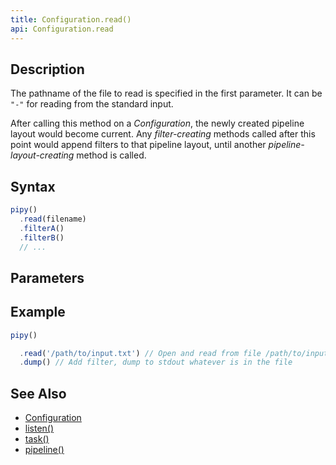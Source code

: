 ```yaml
---
title: Configuration.read()
api: Configuration.read
---
```


## Description

<Summary/>

The pathname of the file to read is specified in the first parameter. It can be `"-"` for reading from the standard input.

After calling this method on a _Configuration_, the newly created pipeline layout would become current. Any _filter-creating_ methods called after this point would append filters to that pipeline layout, until another _pipeline-layout-creating_ method is called.

## Syntax

``` js
pipy()
  .read(filename)
  .filterA()
  .filterB()
  // ...
```

## Parameters

<Parameters/>

## Example

``` js
pipy()

  .read('/path/to/input.txt') // Open and read from file /path/to/input.txt
  .dump() // Add filter, dump to stdout whatever is in the file
```

## See Also

* [Configuration](/reference/api/Configuration)
* [listen()](/reference/api/Configuration/listen)
* [task()](/reference/api/Configuration/task)
* [pipeline()](/reference/api/Configuration/pipeline)
